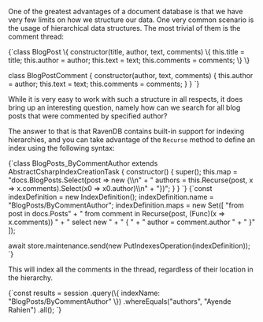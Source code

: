 
One of the greatest advantages of a document database is that we have very few limits on how we structure our data. One very common scenario is the usage of hierarchical data structures. The most trivial of them is the comment thread:

<TabItem value="indexes_1" label="indexes_1">
<CodeBlock language="js">
{`class BlogPost \{
    constructor(title, author, text, comments) \{
        this.title = title;
        this.author = author;
        this.text = text;
        this.comments = comments;
    \}
\}

class BlogPostComment \{
    constructor(author, text, comments) \{
        this.author = author;
        this.text = text;
        this.comments = comments;
    \}
\}
`}
</CodeBlock>
</TabItem>

While it is very easy to work with such a structure in all respects, it does bring up an interesting question, namely how can we search for all blog posts that were commented by specified author?

The answer to that is that RavenDB contains built-in support for indexing hierarchies, and you can take advantage of the `Recurse` method to define an index using the following syntax:

<Tabs groupId='languageSyntax'>
<TabItem value="AbstractIndexCreationTask" label="AbstractIndexCreationTask">
<CodeBlock language="js">
{`class BlogPosts_ByCommentAuthor extends AbstractCsharpIndexCreationTask {
    constructor() {
        super();
        this.map = "docs.BlogPosts.Select(post => new {\\n" +
            "    authors = this.Recurse(post, x => x.comments).Select(x0 => x0.author)\\n" +
            "})";
    }
}
`}
</CodeBlock>
</TabItem>
<TabItem value="Operation" label="Operation">
<CodeBlock language="js">
{`const indexDefinition = new IndexDefinition();
indexDefinition.name = "BlogPosts/ByCommentAuthor";
indexDefinition.maps = new Set([
        "from post in docs.Posts" +
        "  from comment in Recurse(post, (Func<dynamic, dynamic>)(x => x.comments)) " +
        "  select new " +
        "  { " +
        "      author = comment.author " +
        "  }"
]);

await store.maintenance.send(new PutIndexesOperation(indexDefinition));
`}
</CodeBlock>
</TabItem>
</Tabs>

This will index all the comments in the thread, regardless of their location in the hierarchy.

<TabItem value="indexes_4" label="indexes_4">
<CodeBlock language="js">
{`const results = session
    .query(\{ indexName: "BlogPosts/ByCommentAuthor" \})
    .whereEquals("authors", "Ayende Rahien")
    .all();
`}
</CodeBlock>
</TabItem>


